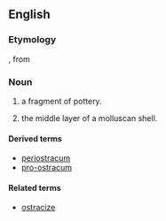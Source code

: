 ==English==

===Etymology===

{{etyl|NL.|en}} {{term|ostracum|lang=la}}, from {{etyl|grc|en}} {{term|ὄστρακον||lang=grc|tr=ostrakon|pottery fragment", "shell}}

===Noun===
{{en-noun|ostraca}}

# {{context|archaeology|lang=en}} a fragment of pottery.
# {{context|malacology|lang=en}} the middle layer of a molluscan shell.

====Derived terms====
*[[periostracum]]
*[[pro-ostracum]]

====Related terms====
*[[ostracize]]